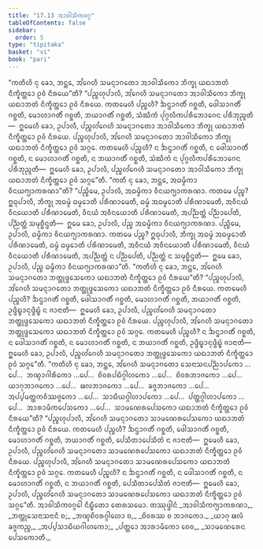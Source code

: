 ```yaml
---
title: "17.13 ᩋᩣᩅᩤᩈᩥᨠᩅᨣ᩠ᨣ"
tableOfContents: false
sidebar:
  order: 5
type: "tipitaka"
basket: "vi"
book: "pari"
---
```



<DynamicBreadcrumb />

<Division number="461" book="pari">

<Paragraph number="2164" book="pari">
“ᨠᨲᩥᩉᩥ ᨶᩩ ᨡᩮᩣ, ᨽᨶ᩠ᨲᩮ, ᩋᩘᨣᩮᩉᩥ ᩈᨾᨶ᩠ᨶᩣᨣᨲᩮᩣ ᩋᩣᩅᩤᩈᩥᨠᩮᩣ ᨽᩥᨠ᩠ᨡᩩ ᨿᨳᩣᨽᨲᩴ ᨶᩥᨠ᩠ᨡᩥᨲ᩠ᨲᩮᩣ ᩑᩅᩴ ᨶᩥᩁᨿᩮ”ᨲᩥ?
</Paragraph>

<Paragraph number="2165" book="pari">
“ᨸᨬ᩠ᨧᩉᩩᨸᩣᩃᩥ, ᩋᩘᨣᩮᩉᩥ ᩈᨾᨶ᩠ᨶᩣᨣᨲᩮᩣ ᩋᩣᩅᩤᩈᩥᨠᩮᩣ ᨽᩥᨠ᩠ᨡᩩ ᨿᨳᩣᨽᨲᩴ ᨶᩥᨠ᩠ᨡᩥᨲ᩠ᨲᩮᩣ ᩑᩅᩴ ᨶᩥᩁᨿᩮ. ᨠᨲᨾᩮᩉᩥ ᨸᨬ᩠ᨧᩉᩥ? ᨨᨶ᩠ᨴᩣᨣᨲᩥᩴ ᨣᨧ᩠ᨨᨲᩥ, ᨴᩮᩤᩈᩣᨣᨲᩥᩴ ᨣᨧ᩠ᨨᨲᩥ, ᨾᩮᩣᩉᩣᨣᨲᩥᩴ ᨣᨧ᩠ᨨᨲᩥ, ᨽᨿᩣᨣᨲᩥᩴ ᨣᨧ᩠ᨨᨲᩥ, ᩈᩴᨥᩥᨠᩴ ᨸᩩᨣ᩠ᨣᩃᩥᨠᨸᩁᩥᨽᩮᩣᨣᩮᨶ ᨸᩁᩥᨽᩩᨬ᩠ᨩᨲᩥ—  ᩍᨾᩮᩉᩥ ᨡᩮᩣ, ᩏᨸᩣᩃᩥ, ᨸᨬ᩠ᨧᩉᩘᨣᩮᩉᩥ ᩈᨾᨶ᩠ᨶᩣᨣᨲᩮᩣ ᩋᩣᩅᩤᩈᩥᨠᩮᩣ ᨽᩥᨠ᩠ᨡᩩ ᨿᨳᩣᨽᨲᩴ ᨶᩥᨠ᩠ᨡᩥᨲ᩠ᨲᩮᩣ ᩑᩅᩴ ᨶᩥᩁᨿᩮ.
</Paragraph>

<Paragraph number="2166" book="pari">
ᨸᨬ᩠ᨧᩉᩩᨸᩣᩃᩥ, ᩋᩘᨣᩮᩉᩥ ᩈᨾᨶ᩠ᨶᩣᨣᨲᩮᩣ ᩋᩣᩅᩤᩈᩥᨠᩮᩣ ᨽᩥᨠ᩠ᨡᩩ ᨿᨳᩣᨽᨲᩴ ᨶᩥᨠ᩠ᨡᩥᨲ᩠ᨲᩮᩣ ᩑᩅᩴ ᩈᨣ᩠ᨣᩮ. ᨠᨲᨾᩮᩉᩥ ᨸᨬ᩠ᨧᩉᩥ? ᨶ ᨨᨶ᩠ᨴᩣᨣᨲᩥᩴ ᨣᨧ᩠ᨨᨲᩥ, ᨶ ᨴᩮᩤᩈᩣᨣᨲᩥᩴ ᨣᨧ᩠ᨨᨲᩥ, ᨶ ᨾᩮᩣᩉᩣᨣᨲᩥᩴ ᨣᨧ᩠ᨨᨲᩥ, ᨶ ᨽᨿᩣᨣᨲᩥᩴ ᨣᨧ᩠ᨨᨲᩥ, ᩈᩴᨥᩥᨠᩴ ᨶ ᨸᩩᨣ᩠ᨣᩃᩥᨠᨸᩁᩥᨽᩮᩣᨣᩮᨶ ᨸᩁᩥᨽᩩᨬ᩠ᨩᨲᩥ—  ᩍᨾᩮᩉᩥ ᨡᩮᩣ, ᩏᨸᩣᩃᩥ, ᨸᨬ᩠ᨧᩉᩘᨣᩮᩉᩥ ᩈᨾᨶ᩠ᨶᩣᨣᨲᩮᩣ ᩋᩣᩅᩤᩈᩥᨠᩮᩣ ᨽᩥᨠ᩠ᨡᩩ ᨿᨳᩣᨽᨲᩴ ᨶᩥᨠ᩠ᨡᩥᨲ᩠ᨲᩮᩣ ᩑᩅᩴ ᩈᨣ᩠ᨣᩮ”ᨲᩥ.
</Paragraph>

</Division>
<Division number="462" book="pari">

<Paragraph number="2167" book="pari">
“ᨠᨲᩥ ᨶᩩ ᨡᩮᩣ, ᨽᨶ᩠ᨲᩮ, ᩋᨵᨾ᩠ᨾᩥᨠᩣ ᩅᩥᨶᨿᨻ᩠ᨿᩣᨠᩁᨱᩣ”ᨲᩥ?
</Paragraph>

<Paragraph number="2168" book="pari">
“ᨸᨬ᩠ᨧᩥᨾᩮ, ᩏᨸᩣᩃᩥ, ᩋᨵᨾ᩠ᨾᩥᨠᩣ ᩅᩥᨶᨿᨻ᩠ᨿᩣᨠᩁᨱᩣ. ᨠᨲᨾᩮ ᨸᨬ᩠ᨧ? ᩍᨵᩩᨸᩣᩃᩥ, ᨽᩥᨠ᩠ᨡᩩ ᩋᨵᨾ᩠ᨾᩴ ᨵᨾ᩠ᨾᩮᩣᨲᩥ ᨸᩁᩥᨱᩣᨾᩮᨲᩥ, ᨵᨾ᩠ᨾᩴ ᩋᨵᨾ᩠ᨾᩮᩣᨲᩥ ᨸᩁᩥᨱᩣᨾᩮᨲᩥ, ᩋᩅᩥᨶᨿᩴ ᩅᩥᨶᨿᩮᩣᨲᩥ ᨸᩁᩥᨱᩣᨾᩮᨲᩥ, ᩅᩥᨶᨿᩴ ᩋᩅᩥᨶᨿᩮᩣᨲᩥ ᨸᩁᩥᨱᩣᨾᩮᨲᩥ, ᩋᨸᨬ᩠ᨬᨲ᩠ᨲᩴ ᨸᨬ᩠ᨬᩣᨸᩮᨲᩥ, ᨸᨬ᩠ᨬᨲ᩠ᨲᩴ ᩈᨾᩩᨧ᩠ᨨᩥᨶ᩠ᨴᨲᩥ—  ᩍᨾᩮ ᨡᩮᩣ, ᩏᨸᩣᩃᩥ, ᨸᨬ᩠ᨧ ᩋᨵᨾ᩠ᨾᩥᨠᩣ ᩅᩥᨶᨿᨻ᩠ᨿᩣᨠᩁᨱᩣ. ᨸᨬ᩠ᨧᩥᨾᩮ, ᩏᨸᩣᩃᩥ, ᨵᨾ᩠ᨾᩥᨠᩣ ᩅᩥᨶᨿᨻ᩠ᨿᩣᨠᩁᨱᩣ. ᨠᨲᨾᩮ ᨸᨬ᩠ᨧ? ᩍᨵᩩᨸᩣᩃᩥ, ᨽᩥᨠ᩠ᨡᩩ ᩋᨵᨾ᩠ᨾᩴ ᩋᨵᨾ᩠ᨾᩮᩣᨲᩥ ᨸᩁᩥᨱᩣᨾᩮᨲᩥ, ᨵᨾ᩠ᨾᩴ ᨵᨾ᩠ᨾᩮᩣᨲᩥ ᨸᩁᩥᨱᩣᨾᩮᨲᩥ, ᩋᩅᩥᨶᨿᩴ ᩋᩅᩥᨶᨿᩮᩣᨲᩥ ᨸᩁᩥᨱᩣᨾᩮᨲᩥ, ᩅᩥᨶᨿᩴ ᩅᩥᨶᨿᩮᩣᨲᩥ ᨸᩁᩥᨱᩣᨾᩮᨲᩥ, ᩋᨸᨬ᩠ᨬᨲ᩠ᨲᩴ ᨶ ᨸᨬ᩠ᨬᨸᩮᨲᩥ, ᨸᨬ᩠ᨬᨲ᩠ᨲᩴ ᨶ ᩈᨾᩩᨧ᩠ᨨᩥᨶ᩠ᨴᨲᩥ—  ᩍᨾᩮ ᨡᩮᩣ, ᩏᨸᩣᩃᩥ, ᨸᨬ᩠ᨧ ᨵᨾ᩠ᨾᩥᨠᩣ ᩅᩥᨶᨿᨻ᩠ᨿᩣᨠᩁᨱᩣ”ᨲᩥ.
</Paragraph>

</Division>
<Division number="463" book="pari">

<Paragraph number="2169" book="pari">
“ᨠᨲᩥᩉᩥ ᨶᩩ ᨡᩮᩣ, ᨽᨶ᩠ᨲᩮ, ᩋᩘᨣᩮᩉᩥ ᩈᨾᨶ᩠ᨶᩣᨣᨲᩮᩣ ᨽᨲ᩠ᨲᩩᨴ᩠ᨴᩮᩈᨠᩮᩣ ᨿᨳᩣᨽᨲᩴ ᨶᩥᨠ᩠ᨡᩥᨲ᩠ᨲᩮᩣ ᩑᩅᩴ ᨶᩥᩁᨿᩮ”ᨲᩥ?
</Paragraph>

<Paragraph number="2170" book="pari">
“ᨸᨬ᩠ᨧᩉᩩᨸᩣᩃᩥ, ᩋᩘᨣᩮᩉᩥ ᩈᨾᨶ᩠ᨶᩣᨣᨲᩮᩣ ᨽᨲ᩠ᨲᩩᨴ᩠ᨴᩮᩈᨠᩮᩣ ᨿᨳᩣᨽᨲᩴ ᨶᩥᨠ᩠ᨡᩥᨲ᩠ᨲᩮᩣ ᩑᩅᩴ ᨶᩥᩁᨿᩮ. ᨠᨲᨾᩮᩉᩥ ᨸᨬ᩠ᨧᩉᩥ? ᨨᨶ᩠ᨴᩣᨣᨲᩥᩴ ᨣᨧ᩠ᨨᨲᩥ, ᨴᩮᩤᩈᩣᨣᨲᩥᩴ ᨣᨧ᩠ᨨᨲᩥ, ᨾᩮᩣᩉᩣᨣᨲᩥᩴ ᨣᨧ᩠ᨨᨲᩥ, ᨽᨿᩣᨣᨲᩥᩴ ᨣᨧ᩠ᨨᨲᩥ, ᩏᨴ᩠ᨴᩥᨭ᩠ᨮᩣᨶᩩᨴ᩠ᨴᩥᨭ᩠ᨮᩴ ᨶ ᨩᩣᨶᩣᨲᩥ—  ᩍᨾᩮᩉᩥ ᨡᩮᩣ, ᩏᨸᩣᩃᩥ, ᨸᨬ᩠ᨧᩉᩘᨣᩮᩉᩥ ᩈᨾᨶ᩠ᨶᩣᨣᨲᩮᩣ ᨽᨲ᩠ᨲᩩᨴ᩠ᨴᩮᩈᨠᩮᩣ ᨿᨳᩣᨽᨲᩴ ᨶᩥᨠ᩠ᨡᩥᨲ᩠ᨲᩮᩣ ᩑᩅᩴ ᨶᩥᩁᨿᩮ.
</Paragraph>

<Paragraph number="2171" book="pari">
ᨸᨬ᩠ᨧᩉᩩᨸᩣᩃᩥ, ᩋᩘᨣᩮᩉᩥ ᩈᨾᨶ᩠ᨶᩣᨣᨲᩮᩣ ᨽᨲ᩠ᨲᩩᨴ᩠ᨴᩮᩈᨠᩮᩣ ᨿᨳᩣᨽᨲᩴ ᨶᩥᨠ᩠ᨡᩥᨲ᩠ᨲᩮᩣ ᩑᩅᩴ ᩈᨣ᩠ᨣᩮ. ᨠᨲᨾᩮᩉᩥ ᨸᨬ᩠ᨧᩉᩥ? ᨶ ᨨᨶ᩠ᨴᩣᨣᨲᩥᩴ ᨣᨧ᩠ᨨᨲᩥ, ᨶ ᨴᩮᩤᩈᩣᨣᨲᩥᩴ ᨣᨧ᩠ᨨᨲᩥ, ᨶ ᨾᩮᩣᩉᩣᨣᨲᩥᩴ ᨣᨧ᩠ᨨᨲᩥ, ᨶ ᨽᨿᩣᨣᨲᩥᩴ ᨣᨧ᩠ᨨᨲᩥ, ᩏᨴ᩠ᨴᩥᨭ᩠ᨮᩣᨶᩩᨴ᩠ᨴᩥᨭ᩠ᨮᩴ ᨩᩣᨶᩣᨲᩥ—  ᩍᨾᩮᩉᩥ ᨡᩮᩣ, ᩏᨸᩣᩃᩥ, ᨸᨬ᩠ᨧᩉᩘᨣᩮᩉᩥ ᩈᨾᨶ᩠ᨶᩣᨣᨲᩮᩣ ᨽᨲ᩠ᨲᩩᨴ᩠ᨴᩮᩈᨠᩮᩣ ᨿᨳᩣᨽᨲᩴ ᨶᩥᨠ᩠ᨡᩥᨲ᩠ᨲᩮᩣ ᩑᩅᩴ ᩈᨣ᩠ᨣᩮ”ᨲᩥ.
</Paragraph>

</Division>
<Division number="464" book="pari">

<Paragraph number="2172" book="pari">
“ᨠᨲᩥᩉᩥ ᨶᩩ ᨡᩮᩣ, ᨽᨶ᩠ᨲᩮ, ᩋᩘᨣᩮᩉᩥ ᩈᨾᨶ᩠ᨶᩣᨣᨲᩮᩣ ᩈᩮᨶᩣᩈᨶᨸᨬ᩠ᨬᩣᨸᨠᩮᩣ …ᨸᩮ…  ᨽᨱ᩠ᨯᩣᨣᩤᩁᩥᨠᩮᩣ …ᨸᩮ…  ᨧᩦᩅᩁᨸᨭᩥᨣ᩠ᨣᩤᩉᨠᩮᩣ …ᨸᩮ…  ᨧᩦᩅᩁᨽᩣᨩᨠᩮᩣ …ᨸᩮ…  ᨿᩣᨣᩩᨽᩣᨩᨠᩮᩣ …ᨸᩮ…  ᨹᩃᨽᩣᨩᨠᩮᩣ …ᨸᩮ…  ᨡᨩ᩠ᨩᨽᩣᨩᨠᩮᩣ …ᨸᩮ…  ᩋᨸ᩠ᨸᨾᨲ᩠ᨲᨠᩅᩥᩔᨩ᩠ᨩᨠᩮᩣ …ᨸᩮ…  ᩈᩣᨭᩥᨿᨣ᩠ᨣᩤᩉᩣᨸᨠᩮᩣ …ᨸᩮ…  ᨸᨲ᩠ᨲᨣ᩠ᨣᩤᩉᩣᨸᨠᩮᩣ …ᨸᩮ…  ᩋᩣᩁᩣᨾᩥᨠᨸᩮᩈᨠᩮᩣ …ᨸᩮ…  ᩈᩣᨾᨱᩮᩁᨸᩮᩈᨠᩮᩣ ᨿᨳᩣᨽᨲᩴ ᨶᩥᨠ᩠ᨡᩥᨲ᩠ᨲᩮᩣ ᩑᩅᩴ ᨶᩥᩁᨿᩮ”ᨲᩥ?
</Paragraph>

<Paragraph number="2173" book="pari">
“ᨸᨬ᩠ᨧᩉᩩᨸᩣᩃᩥ, ᩋᩘᨣᩮᩉᩥ ᩈᨾᨶ᩠ᨶᩣᨣᨲᩮᩣ ᩈᩣᨾᨱᩮᩁᨸᩮᩈᨠᩮᩣ ᨿᨳᩣᨽᨲᩴ ᨶᩥᨠ᩠ᨡᩥᨲ᩠ᨲᩮᩣ ᩑᩅᩴ ᨶᩥᩁᨿᩮ. ᨠᨲᨾᩮᩉᩥ ᨸᨬ᩠ᨧᩉᩥ? ᨨᨶ᩠ᨴᩣᨣᨲᩥᩴ ᨣᨧ᩠ᨨᨲᩥ, ᨴᩮᩤᩈᩣᨣᨲᩥᩴ ᨣᨧ᩠ᨨᨲᩥ, ᨾᩮᩣᩉᩣᨣᨲᩥᩴ ᨣᨧ᩠ᨨᨲᩥ, ᨽᨿᩣᨣᨲᩥᩴ ᨣᨧ᩠ᨨᨲᩥ, ᨸᩮᩈᩥᨲᩣᨸᩮᩈᩥᨲᩴ ᨶ ᨩᩣᨶᩣᨲᩥ—  ᩍᨾᩮᩉᩥ ᨡᩮᩣ, ᩏᨸᩣᩃᩥ, ᨸᨬ᩠ᨧᩉᩘᨣᩮᩉᩥ ᩈᨾᨶ᩠ᨶᩣᨣᨲᩮᩣ ᩈᩣᨾᨱᩮᩁᨸᩮᩈᨠᩮᩣ ᨿᨳᩣᨽᨲᩴ ᨶᩥᨠ᩠ᨡᩥᨲ᩠ᨲᩮᩣ ᩑᩅᩴ ᨶᩥᩁᨿᩮ. ᨸᨬ᩠ᨧᩉᩩᨸᩣᩃᩥ, ᩋᩘᨣᩮᩉᩥ ᩈᨾᨶ᩠ᨶᩣᨣᨲᩮᩣ ᩈᩣᨾᨱᩮᩁᨸᩮᩈᨠᩮᩣ ᨿᨳᩣᨽᨲᩴ ᨶᩥᨠ᩠ᨡᩥᨲ᩠ᨲᩮᩣ ᩑᩅᩴ ᩈᨣ᩠ᨣᩮ. ᨠᨲᨾᩮᩉᩥ ᨸᨬ᩠ᨧᩉᩥ? ᨶ ᨨᨶ᩠ᨴᩣᨣᨲᩥᩴ ᨣᨧ᩠ᨨᨲᩥ, ᨶ ᨴᩮᩤᩈᩣᨣᨲᩥᩴ ᨣᨧ᩠ᨨᨲᩥ, ᨶ ᨾᩮᩣᩉᩣᨣᨲᩥᩴ ᨣᨧ᩠ᨨᨲᩥ, ᨶ ᨽᨿᩣᨣᨲᩥᩴ ᨣᨧ᩠ᨨᨲᩥ, ᨸᩮᩈᩥᨲᩣᨸᩮᩈᩥᨲᩴ ᨩᩣᨶᩣᨲᩥ—  ᩍᨾᩮᩉᩥ ᨡᩮᩣ, ᩏᨸᩣᩃᩥ, ᨸᨬ᩠ᨧᩉᩘᨣᩮᩉᩥ ᩈᨾᨶ᩠ᨶᩣᨣᨲᩮᩣ ᩈᩣᨾᨱᩮᩁᨸᩮᩈᨠᩮᩣ ᨿᨳᩣᨽᨲᩴ ᨶᩥᨠ᩠ᨡᩥᨲ᩠ᨲᩮᩣ ᩑᩅᩴ ᩈᨣ᩠ᨣᩮ”ᨲᩥ.

</Paragraph>
</Division>

<Paragraph number="2174" type="center" book="pari">
ᩋᩣᩅᩤᩈᩥᨠᩅᨣ᩠ᨣᩮᩤ ᨶᩥᨭ᩠ᨮᩥᨲᩮᩣ ᨲᩮᩁᩈᨾᩮᩣ.



</Paragraph>

<Paragraph number="2175" type="center" book="pari">
ᨲᩔᩩᨴ᩠ᨴᩤᨶᩴ


</Paragraph>

<Paragraph number="2176" type="verses" book="pari">
_ᩋᩣᩅᩤᩈᩥᨠᨻ᩠ᨿᩣᨠᩁᨱᩣ,_  
_ᨽᨲ᩠ᨲᩩᩈᩮᨶᩣᩈᨶᩣᨶᩥ ᨧ;_  
_ᨽᨱ᩠ᨯᨧᩦᩅᩁᨣ᩠ᨣᩤᩉᩮᩣ ᨧ,_  
_ᨧᩦᩅᩁᩔ ᨧ ᨽᩣᨩᨠᩮᩣ._  

</Paragraph>

<Paragraph number="2177" type="verses" book="pari">
_ᨿᩣᨣᩩ ᨹᩃᩴ ᨡᨩ᩠ᨩᨠᨬ᩠ᨧ,_  
_ᩋᨸ᩠ᨸᩈᩣᨭᩥᨿᨣᩤᩉᨠᩮᩣ;_  
_ᨸᨲ᩠ᨲᩮᩣ ᩋᩣᩁᩣᨾᩥᨠᩮᩣ ᨧᩮᩅ,_  
_ᩈᩣᨾᨱᩮᩁᩮᨶ ᨸᩮᩈᨠᩮᩣᨲᩥ._
</Paragraph>